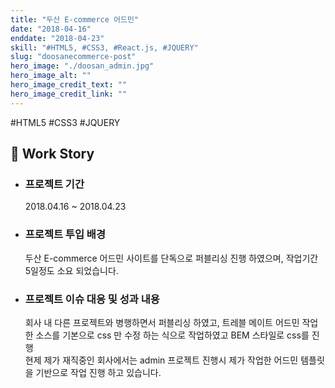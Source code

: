 ```yaml
---
title: "두산 E-commerce 어드민"
date: "2018-04-16"
enddate: "2018-04-23"
skill: "#HTML5, #CSS3, #React.js, #JQUERY"
slug: "doosanecommerce-post"
hero_image: "./doosan_admin.jpg"
hero_image_alt: ""
hero_image_credit_text: ""
hero_image_credit_link: ""
---
```


<div className="badge-wrap">
  <span className="badge badge-html">#HTML5</span>
  <span className="badge badge-css">#CSS3</span>
  <span className="badge badge-javscript">#JQUERY</span>
</div>

## 🎤 Work Story

- ### 프로젝트 기간

  2018.04.16 ~ 2018.04.23

- ### 프로젝트 투입 배경

  두산 E-commerce 어드민 사이트를 단독으로 퍼블리싱 진행 하였으며, 작업기간 5일정도 소요 되었습니다.

- ### 프로젝트 이슈 대응 및 성과 내용

  회사 내 다른 프로젝트와 병행하면서 퍼블리싱 하였고, 트레블 메이트 어드민 작업한 소스를 기본으로 css 만 수정 하는 식으로 작업하였고 BEM 스타일로 css를 진행 <br/>현제 제가 재직중인 회사에서는 admin 프로젝트 진행시 제가 작업한 어드민 템플릿을 기반으로 작업 진행 하고 있습니다.
